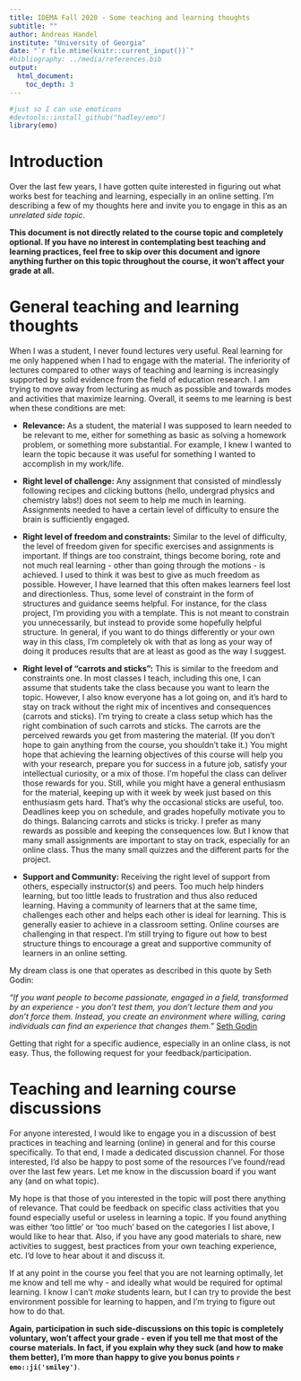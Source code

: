 ```yaml
---
title: IDEMA Fall 2020 - Some teaching and learning thoughts
subtitle: ""
author: Andreas Handel
institute: "University of Georgia"
date: "`r file.mtime(knitr::current_input())`"
#bibliography: ../media/references.bib
output: 
  html_document:
    toc_depth: 3
---
```


```r
#just so I can use emoticons
#devtools::install_github("hadley/emo")
library(emo)
```

# Introduction
Over the last few years, I have gotten quite interested in figuring out what works best for teaching and learning, especially in an online setting. I'm describing a few of my thoughts here and invite you to engage in this as an _unrelated side topic_.

**This document is not directly related to the course topic and completely optional. If you have no interest in contemplating best teaching and learning practices, feel free to skip over this document and ignore anything further on this topic throughout the course, it won't affect your grade at all.**



# General teaching and learning thoughts

When I was a student, I never found lectures very useful. Real learning for me only happened when I had to engage with the material. The inferiority of lectures compared to other ways of teaching and learning is increasingly supported by solid evidence from the field of education research. I am trying to move away from lecturing as much as possible and towards modes and activities that maximize learning. Overall, it seems to me learning is best when these conditions are met:

* __Relevance:__ As a student, the material I was supposed to learn needed to be relevant to me, either for something as basic as solving a homework problem, or something more substantial.  For example, I knew I wanted to learn the topic because it was useful for something I wanted to accomplish in my work/life.

* __Right level of challenge:__ Any assignment that consisted of mindlessly following recipes and clicking buttons (hello, undergrad physics and chemistry labs!) does not seem to help me much in learning. Assignments needed to have a certain level of difficulty to ensure the brain is sufficiently engaged.

* __Right level of freedom and constraints:__ Similar to the level of difficulty, the level of freedom given for specific exercises and assignments is important. If things are too constraint, things become boring, rote and not much real learning - other than going through the motions - is achieved. I used to think it was best to give as much freedom as possible. However, I have learned that this often makes learners feel lost and directionless. Thus, some level of constraint in the form of structures and guidance seems helpful. For instance, for the class project, I'm providing you with a template. This is not meant to constrain you unnecessarily, but instead to provide some hopefully helpful structure. In general, if you want to do things differently or your own way in this class, I'm completely ok with that as long as your way of doing it produces results that are at least as good as the way I suggest.

* __Right level of "carrots and sticks":__ This is similar to the freedom and constraints one. In most classes I teach, including this one, I can assume that students take the class because you want to learn the topic. However, I also know everyone has a lot going on, and it's hard to stay on track without the right mix of incentives and consequences (carrots and sticks). I'm trying to create a class setup which has the right combination of such carrots and sticks.  The carrots are the perceived rewards you get from mastering the material. (If you don't hope to gain anything from the course, you shouldn't take it.) You might hope that achieving the learning objectives of this course will help you with your research, prepare you for success in a future job, satisfy your intellectual curiosity, or a mix of those. I'm hopeful the class can deliver those rewards for you. Still, while you might have a general enthusiasm for the material, keeping up with it week by week just based on this enthusiasm gets hard. That's why the occasional sticks are useful, too. Deadlines keep you on schedule, and grades hopefully motivate you to do things. Balancing carrots and sticks is tricky. I prefer as many rewards as possible and keeping the consequences low. But I know that many small assignments are important to stay on track, especially for an online class. Thus the many small quizzes and the different parts for the project.

* __Support and Community:__ Receiving the right level of support from others, especially instructor(s) and peers. Too much help hinders learning, but too little leads to frustration and thus also reduced learning. Having a community of learners that at the same time, challenges each other and helps each other is ideal for learning. This is generally easier to achieve in a classroom setting. Online courses are challenging in that respect. I'm still trying to figure out how to best structure things to encourage a great and supportive community of learners in an online setting.


My dream class is one that operates as described in this quote by Seth Godin:

_"If you want people to become passionate, engaged in a field, transformed by an experience - you don’t test them, you don’t lecture them and you don’t force them. Instead, you create an environment where willing, caring individuals can find an experience that changes them."_ [Seth Godin](https://medium.com/swlh/will-this-be-on-the-test-237ae9cc53b4)

Getting that right for a specific audience, especially in an online class, is not easy. Thus, the following request for your feedback/participation.


# Teaching and learning course discussions
For anyone interested, I would like to engage you in a discussion of best practices in teaching and learning (online) in general and for this course specifically. To that end, I made a dedicated discussion channel. For those interested, I'd also be happy to post some of the resources I've found/read over the last few years. Let me know in the discussion board if you want any (and on what topic).

My hope is that those of you interested in the topic will post there anything of relevance. That could be feedback on specific class activities that you found especially useful or useless in learning a topic. If you found anything was either 'too little' or 'too much' based on the categories I list above, I would like to hear that. Also, if you have any good materials to share, new activities to suggest, best practices from your own teaching experience, etc. I'd love to hear about it and discuss it.

If at any point in the course you feel that you are not learning optimally, let me know and tell me why - and ideally what would be required for optimal learning. I know I can't _make_ students learn, but I can try to provide the best environment possible for learning to happen, and I'm trying to figure out how to do that.

**Again, participation in such side-discussions on this topic is completely voluntary, won't affect your grade - even if you tell me that most of the course materials. In fact, if you explain why they suck (and how to make them better), I'm more than happy to give you bonus points  `r emo::ji('smiley')`**.